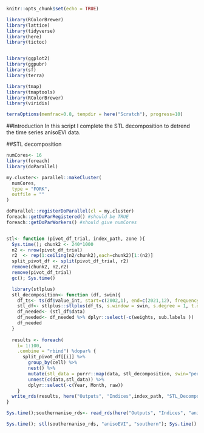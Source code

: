 ```r
knitr::opts_chunk$set(echo = TRUE)
```

```r
library(RColorBrewer)
library(lattice)
library(tidyverse)
library(here)
library(tictoc)


library(ggplot2)
library(ggpubr)
library(sf)
library(terra)

library(tmap)
library(tmaptools)
library(RColorBrewer)
library(viridis)

terraOptions(memfrac=0.8, tempdir = here("Scratch"), progress=10)
```
##Introduction
In this script I complete the STL decomposition to detrend the time series anisoEVI data.

##STL decomposition
```r
numCores<- 16
library(foreach)
library(doParallel)

my.cluster<- parallel::makeCluster(
  numCores,
  type = "FORK",
  outfile = ""
)

doParallel::registerDoParallel(cl = my.cluster)
foreach::getDoParRegistered() #should be TRUE
foreach::getDoParWorkers() #should give numCores


stl<- function (pivot_df_trial, index_path, zone ){
  Sys.time(); chunk2 <- 240*1000
  n2 <- nrow(pivot_df_trial)
  r2  <- rep(1:ceiling(n2/chunk2),each=chunk2)[1:(n2)]
  split_pivot_df <- split(pivot_df_trial, r2)
  remove(chunk2, n2,r2)
  remove(pivot_df_trial)
  gc(); Sys.time()

  library(stlplus)  
  stl_decomposition<- function (df, swin){
    df_ts<- ts(df$value_int, start=c(2002,1), end=c(2021,12), frequency=12)
    stl_df<- stlplus::stlplus(df_ts, s.window = swin, s.degree = 1, t.degree = 1)
    df_needed<- (stl_df$data)
    df_needed<- df_needed %>% dplyr::select(-c(weights, sub.labels ))
    df_needed
  }
  
  results <- foreach(
    i= 1:100,
    .combine = "rbind") %dopar% {
      split_pivot_df[[i]] %>%
        group_by(cell) %>%
        nest() %>%
        mutate(stl_data = purrr::map(data, stl_decomposition, swin="periodic")) %>%
        unnest(c(data,stl_data)) %>%
        dplyr::select(-c(Year, Month, raw))
    }
  write_rds(results, here("Outputs", "Indices",index_path, "STL_Decomposition","swindow_periodic", paste0("stl_",zone, ".rds")))
}

Sys.time();southernaniso_rds<- read_rds(here("Outputs", "Indices", "anisoEVI","Max_consecutive_missingNA", "meanfill_anisoEVI_southern.rds")); Sys.time()

Sys.time(); stl(southernaniso_rds, "anisoEVI", "southern"); Sys.time()

```